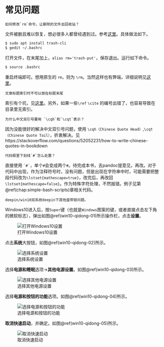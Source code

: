 # 常见问题 {#chap:faqs}
\setholdfigure
```block2
如何修改`rm`命令，让删除的文件去回收站？
```

\BeginKnitrBlock{answer}
 文件被删且难以恢复，想必很多人都曾经遇到过。参考[这里](https://bbs.deepin.org/forum.php?mod=redirect&goto=findpost&ptid=159778&pid=487081&fromuid=16639)。具体做法如下。

```.bash
$ sudo apt install trash-cli
$ gedit ~/.bashrc
```

打开文件，在末尾加上，`alias rm='trash-put'`，保存退出。运行如下命令。

```.bash
$ source .bashrc
```

重启终端即可。想用原生的 `rm`，则为 `\rm`。当然这样也有弊端，详细说明见[这里](https://bbs.deepin.org/forum.php?mod=redirect&goto=findpost&ptid=159778&pid=487121&fromuid=16639)。

\EndKnitrBlock{answer}

```block2
文章标题索引时不可以放在标题末尾
```

\BeginKnitrBlock{answer}
索引有个坑，见[这里](https://github.com/jgm/pandoc/issues/4762)。另外，如果一些`\ref` `\cite` 的编号出错了，也容易导致在目录里无索引。
\EndKnitrBlock{answer}

```block2
为什么中文双引号要用 `\cqh`和`\cqt`表示？
```

\BeginKnitrBlock{answer}
因为没能很好的解决中文双引号问题，使用 `\cqh（Chinese Quote Head）`,`\cqt（Chinese Quote Tail） `，折衷解决。见 https://stackoverflow.com/questions/52052231/how-to-write-chinese-quotes-in-bookdown
\EndKnitrBlock{answer}

```block2
代码框里下划线`#`怎么处置？
```

\BeginKnitrBlock{answer}
直接使用 `` `#` ``，单个`#`会变成两个`#`。待完成本书，去pandoc提意见，再改。对于代码中出现，作为注释符号时，没有问题，但是出现在字符串中时，可能需要把整段代码改为`\lstset{mathescape=true}`，改完后，再改回`\lstset{mathescape=false}`。作为特殊字符处理，不然报错。例子见第\@ref(chap:simple-bash-scripts)章相关代码。
\EndKnitrBlock{answer}

```block2
deepin/win10双系统deepin下其他盘带锁问题。
```

\BeginKnitrBlock{answer}
Windows10进入后，按`Super`键（也就是`Windows`图案的键，或者直接点击左下角的微软标志），弹出如图\@ref(win10-qidong-01)所示操作栏，点击**设置**。

![打开Windows10设置\label{win10-qidong-01}](win10-qidong-01.png)

点击**系统**大按钮，如图\@ref(win10-qidong-02)所示。

![选择系统设置\label{win10-qidong-02}](win10-qidong-02.png)


选择**电源和睡眠**选项->**其他电源设置**。如图\@ref(win10-qidong-03)所示。

![选择其他电源设置\label{win10-qidong-03}](win10-qidong-03.png)

选择**电源和按钮的功能**选项。如图\@ref(win10-qidong-04)所示。

![选择电源和按钮的功能\label{win10-qidong-04}](win10-qidong-04.png)


**取消快速启动**，并确定。如图\@ref(win10-qidong-05)所示。

![取消快速启动\label{win10-qidong-05}](win10-qidong-05.png)

\EndKnitrBlock{answer}






\setdefaultfigure